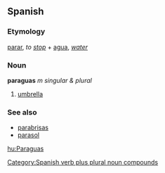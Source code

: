 ==Spanish==
===Etymology===
[[parar]], ''to [[stop]]'' + [[agua]], ''[[water]]''<!-- confirmed with real. dicc. esp. not "para" (for) + "agua" (water) -->

===Noun===
'''paraguas''' ''m singular & plural''

# [[umbrella]]

===See also===
*[[parabrisas]]
*[[parasol]]

[[Category:Spanish verb plus plural noun compounds]]
[[hu:Paraguas]]